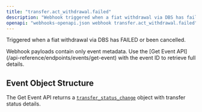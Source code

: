```yaml
---
title: "transfer.act_withdrawal.failed"
description: "Webhook triggered when a fiat withdrawal via DBS has failed or been cancelled"
openapi: "webhooks-openapi.json webhook transfer.act_withdrawal.failed"
---
```


Triggered when a fiat withdrawal via DBS has FAILED or been cancelled.

<Note>
Webhook payloads contain only event metadata. Use the [Get Event API](/api-reference/endpoints/events/get-event) with the event ID to retrieve full details.
</Note>

## Event Object Structure

The Get Event API returns a [`transfer_status_change`](/api-reference/events/transfer-status-change-object) object with transfer status details.

